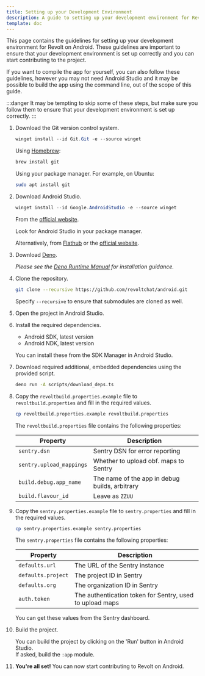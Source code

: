 ```yaml
---
title: Setting up your Development Environment
description: A guide to setting up your development environment for Revolt on Android.
template: doc
---
```


This page contains the guidelines for setting up your development environment for Revolt on Android. These guidelines are important to ensure that your development environment is set up correctly and you can start contributing to the project.

If you want to compile the app for yourself, you can also follow these guidelines, however you may not need Android Studio and it may be possible to build the app using the command line, out of the scope of this guide.

:::danger
It may be tempting to skip some of these steps, but make sure you follow them to ensure that your development environment is set up correctly.
:::


<Steps>

1.  Download the Git version control system.

    <Tabs syncKey="os">

    <TabItem label="Windows" icon="seti:windows">

    ```powershell
    winget install --id Git.Git -e --source winget
    ```

    </TabItem>

    <TabItem label="macOS" icon="apple">

    Using [Homebrew](https://brew.sh):

    ```zsh
    brew install git
    ```

    </TabItem>

    <TabItem label="Linux" icon="linux">

    Using your package manager. For example, on Ubuntu:

    ```sh
    sudo apt install git
    ```

    </TabItem>

    </Tabs>

2.  Download Android Studio.

    <Tabs syncKey="os">

    <TabItem label="Windows" icon="seti:windows">

    ```powershell
    winget install --id Google.AndroidStudio -e --source winget
    ```

    </TabItem>

    <TabItem label="macOS" icon="apple">

    From the [official website](https://developer.android.com/studio).

    </TabItem>

    <TabItem label="Linux" icon="linux">

    Look for Android Studio in your package manager.

    Alternatively, from [Flathub](https://flathub.org/apps/com.google.AndroidStudio) or the [official website](https://developer.android.com/studio).

    </TabItem>

    </Tabs>

3.  Download [Deno](https://deno.com).

    _Please see the [Deno Runtime Manual](https://docs.deno.com/runtime/getting_started/installation/) for installation guidance._

4.  Clone the repository.

    ```sh
    git clone --recursive https://github.com/revoltchat/android.git
    ```

    Specify `--recursive` to ensure that submodules are cloned as well.

5.  Open the project in Android Studio.

6.  Install the required dependencies.

    -   Android SDK, latest version
    -   Android NDK, latest version

    You can install these from the SDK Manager in Android Studio.

7.  Download required additional, embedded dependencies using the provided script.

    ```sh
    deno run -A scripts/download_deps.ts
    ```

8.  Copy the `revoltbuild.properties.example` file to `revoltbuild.properties` and fill in the required values.

    ```sh
    cp revoltbuild.properties.example revoltbuild.properties
    ```

    The `revoltbuild.properties` file contains the following properties:

    | Property                 | Description                                    |
    | ------------------------ | ---------------------------------------------- |
    | `sentry.dsn`             | Sentry DSN for error reporting                 |
    | `sentry.upload_mappings` | Whether to upload obf. maps to Sentry          |
    | `build.debug.app_name`   | The name of the app in debug builds, arbitrary |
    | `build.flavour_id`       | Leave as `ZZUU`                                |

9.  Copy the `sentry.properties.example` file to `sentry.properties` and fill in the required values.

    ```sh
    cp sentry.properties.example sentry.properties
    ```

    The `sentry.properties` file contains the following properties:

    | Property           | Description                                              |
    | ------------------ | -------------------------------------------------------- |
    | `defaults.url`     | The URL of the Sentry instance                           |
    | `defaults.project` | The project ID in Sentry                                 |
    | `defaults.org`     | The organization ID in Sentry                            |
    | `auth.token`       | The authentication token for Sentry, used to upload maps |

    You can get these values from the Sentry dashboard.

10. Build the project.

    You can build the project by clicking on the 'Run' button in Android Studio.  
    If asked, build the `:app` module.

11. **You're all set!** You can now start contributing to Revolt on Android.

</Steps>
